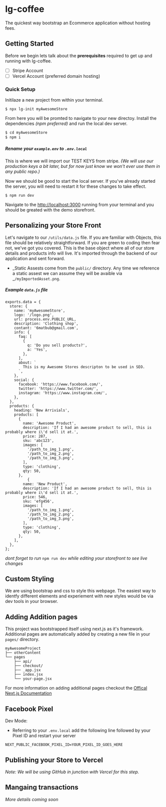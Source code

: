 # lg-coffee

The quickest way bootstrap an Ecommerce application without hosting fees.

## Getting Started

Before we begin lets talk about the **prerequisites** required to get up and running with lg-coffee. 

  - [ ] Stripe Account
  - [ ] Vercel Account (preferred domain hosting)

### Quick Setup

Initilaze a new project from within your terminal. 

```
$ npx lg-init myAwesomeStore
```

From here you will be promted to navigate to your new directoy. Install the dependencies _(npm preferred)_ 
and run the local dev server.

```bash
$ cd myAwesomeStore
$ npm i 
```

##### Rename your `example.env` to `.env.local`

This is where we will import our TEST KEYS from stripe. 
_(We will use our production keys a bit later, but for now just know we won't 
ever use them in any public repo.)_

Now we should be good to start the local server.
If you've already started the server, you will need to restart 
it for these changes to take effect.

```
$ npm run dev
```

Navigate to the <a href="http://localhost:3000" target="_blank">http://localhost:3000</a> 
running from your terminal and you should be greated with the demo storefront. 

## Personalizing your Store Front

Let's navigate to our `/utils/data.js` file. If you are familiar with Objects, 
this file should be relatively straightforward. 
If you are green to coding then fear not, we've got you covered. 
This is the base object where all of our store details and products info will live. 
It's imported through the backend of our application and sent forward.

- _Static Assests come from the `public/` directory. Any time we reference a static assest we can assume they will be avaible via _`/myImportedAsset.png`.

##### Example `data.js` file

```
exports.data = {
  store: {
    name: 'myAwesomeStore',
    logo: '/logo.png',
    url: process.env.PUBLIC_URL,
    description: 'Clothing shop',
    contant: '6matbub@gmail.com',
    info: {
      faq: [
        {
          q: 'Do you sell products?',
          a: 'Yes',
        },       
      ],
      about: `
        This is my Awesome Stores descripton to be used in SEO.
      `,
    },
    social: {
      facebook: 'https://www.facebook.com/',
      twitter: 'https://www.twitter.com/',
      instagram: 'https://www.instagram.com/',
    },
  },
  products: {
    heading: 'New Arrivials',
    products: [
      {
        name: 'Awesome Product',
        description: 'If I had an awesome product to sell, this is probably where i\'d sell it at.',        
        price: 287, 
        sku: 'abc123',
        images: [
          '/path_to_img_1.png',
          '/path_to_img_2.png',
          '/path_to_img_3.png',
        ],
        type: 'clothing',        
        qty: 50,
      },
          {
        name: 'New Product',
        description: 'If I had an awesome product to sell, this is probably where i\'d sell it at.',        
        price: 546, 
        sku: 'efg456',
        images: [
          '/path_to_img_1.png',
          '/path_to_img_2.png',
          '/path_to_img_3.png',
        ],
        type: 'clothing',        
        qty: 50,
      },
    ],
  },
};

```

_dont forget to run_ `npm run dev` _while editing your storefront to see live changes_

## Custom Styling

We are using bootstrap and css to style this webpage. The easiest way to identfy different elements and 
experiement with new styles would be via dev tools in your browser.

## Adding Addition pages

This project was bootstrapped itself using next.js as it's framework. 
Additional pages are automatically added by creating a new file in your `pages/` directory.

```
myAwesomeProject
├── otherContent
└── pages
    ├── api/
    ├── checkout/
    ├── _app.jsx
    ├── index.jsx
    └── your-page.jsx
```

For more information on adding additional pages checkout the <a href="https://nextjs.org/docs/basic-features/pages" target="_blank">Offical Next.js Documentation</a>

## Facebook Pixel


Dev Mode: 
- Referring to your `.env.local` add the following line followed by your Pixel ID and restart your server
```
NEXT_PUBLIC_FACEBOOK_PIXEL_ID=YOUR_PIXEL_ID_GOES_HERE
```

## Publishing your Store to Vercel

_Note: We will be using GitHub in junction with Vercel for this step._

## Mangaing transactions

_More details coming soon_